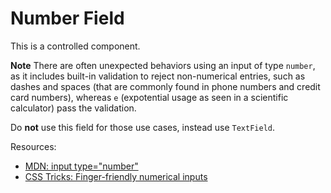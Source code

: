 <!-- NumberField.stories.mdx -->


# Number Field

This is a controlled component.

**Note** There are often unexpected behaviors using an input
of type `number`, as it includes built-in validation to reject non-numerical entries,
such as dashes and spaces (that are commonly found in phone numbers and credit card
numbers), whereas `e` (expotential usage as seen in a scientific calculator) pass the validation.

Do **not** use this field for those use cases, instead use `TextField`.

Resources:

- [MDN: input type="number"](https://developer.mozilla.org/en-US/docs/Web/HTML/Element/input/number)
- [CSS Tricks: Finger-friendly numerical inputs](https://css-tricks.com/finger-friendly-numerical-inputs-with-inputmode/)

<Canvas>
  <Story id="components-forms-input-group-number--with-state" />
</Canvas>
